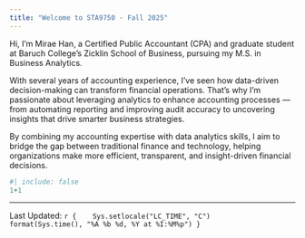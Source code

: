 ```yaml
---
title: "Welcome to STA9750 - Fall 2025"
---
```



Hi, I’m Mirae Han, a Certified Public Accountant (CPA) and graduate student at Baruch College’s Zicklin School of Business, pursuing my M.S. in Business Analytics.

With several years of accounting experience, I’ve seen how data-driven decision-making can transform financial operations. That’s why I’m passionate about leveraging analytics to enhance accounting processes — from automating reporting and improving audit accuracy to uncovering insights that drive smarter business strategies.

By combining my accounting expertise with data analytics skills, I aim to bridge the gap between traditional finance and technology, helping organizations make more efficient, transparent, and insight-driven financial decisions.





```r
#| include: false
1+1
```
--------------
Last Updated: `r { 
  Sys.setlocale("LC_TIME", "C")
  format(Sys.time(), "%A %b %d, %Y at %I:%M%p")
}`
